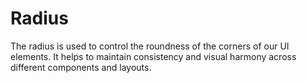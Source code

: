 

<Meta title="Design System/Tokens/Radius" />

# Radius

The radius is used to control the roundness of the corners of our UI elements. It helps to maintain consistency and visual harmony across different components and layouts.

<RadiiTable of={radii} />
